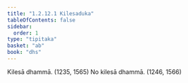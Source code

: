 ```yaml
---
title: "1.2.12.1 Kilesaduka"
tableOfContents: false
sidebar:
  order: 1
type: "tipitaka"
basket: "ab"
book: "dhs"
---
```



<DynamicBreadcrumb />

<Division number="97" book="dhs" bookNo="29" page="13">

<Paragraph number="228" book="dhs">
Kilesā dhammā. (<Emphasis>1235, 1565</Emphasis>)
</Paragraph>

<Paragraph number="229" book="dhs">
No kilesā dhammā. (<Emphasis>1246, 1566</Emphasis>)
</Paragraph>
</Division>